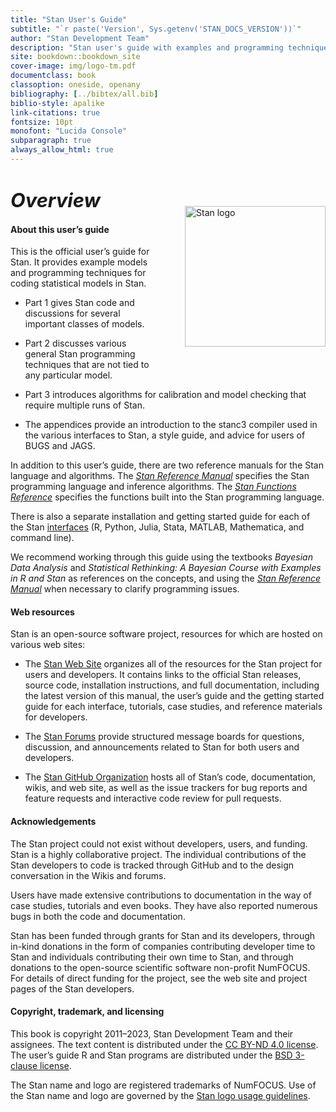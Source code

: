 ```yaml
---
title: "Stan User's Guide"
subtitle: "`r paste('Version', Sys.getenv('STAN_DOCS_VERSION'))`"
author: "Stan Development Team"
description: "Stan user's guide with examples and programming techniques."
site: bookdown::bookdown_site
cover-image: img/logo-tm.pdf
documentclass: book
classoption: oneside, openany
bibliography: [../bibtex/all.bib]
biblio-style: apalike
link-citations: true
fontsize: 10pt
monofont: "Lucida Console"
subparagraph: true
always_allow_html: true
---
```

```{=latex}
\mainmatter
```

# <i style="font-size: 110%; padding:1.5em 0 0 0; color:var(--bs-body-color)">Overview</i> {-}

<img style="float:right; margin: -2em 0em 4em 4em" src="img/logo-tm.png" width="225" alt="Stan logo" />

#### About this user's guide {-}

This is the official user's guide for Stan.  It provides example
models and programming techniques for coding statistical models in Stan.

- Part 1 gives Stan code and discussions for several important classes
of models.

- Part 2 discusses various general Stan programming techniques that are
not tied to any particular model.

- Part 3 introduces algorithms for calibration and model checking that
require multiple runs of Stan.

- The appendices provide an introduction to the stanc3 compiler used in the
  various interfaces to Stan, a style guide, and advice for users of BUGS and
  JAGS.

In addition to this user's guide, there are two reference manuals for
the Stan language and algorithms.  The [*Stan Reference Manual*](https://mc-stan.org/docs/reference-manual/index.html)
specifies the Stan programming language and inference algorithms. The
[*Stan Functions Reference*](https://mc-stan.org/docs/functions-reference/index.html)
specifies the functions built into the Stan programming language.

There is also a separate installation and getting started guide for
each of the Stan [interfaces](https://mc-stan.org/users/interfaces/) (R, Python,
Julia, Stata, MATLAB, Mathematica, and command line).

We recommend working through this guide using the textbooks _Bayesian
Data Analysis_ and _Statistical Rethinking: A Bayesian Course with
Examples in R and Stan_ as references on the concepts, and using the
[*Stan Reference Manual*](https://mc-stan.org/docs/reference-manual/index.html)
when necessary to clarify programming issues.

#### Web resources {-}

Stan is an open-source software project, resources for which are
hosted on various web sites:

* The [Stan Web Site](https://mc-stan.org/) organizes all of the resources
for the Stan project for users and developers.  It contains links to
the official Stan releases, source code, installation instructions,
and full documentation, including the latest version of this manual,
the user's guide and the getting started guide for each interface,
tutorials, case studies, and reference materials for developers.

* The [Stan Forums](https://discourse.mc-stan.org) provide structured
message boards for questions, discussion, and announcements related to
Stan for both users and developers.

* The [Stan GitHub Organization](https://github.com/stan-dev) hosts all
of Stan's code, documentation, wikis, and web site, as well as the
issue trackers for bug reports and feature requests and interactive
code review for pull requests.

#### Acknowledgements {-}

The Stan project could not exist without developers, users, and
funding.  Stan is a highly collaborative project.  The individual
contributions of the Stan developers to code is tracked through GitHub
and to the design conversation in the Wikis and forums.

Users have made extensive contributions to documentation in the way
of case studies, tutorials and even books.  They have also reported
numerous bugs in both the code and documentation.

Stan has been funded through grants for Stan and its developers,
through in-kind donations in the form of companies contributing
developer time to Stan and individuals contributing their own time to
Stan, and through donations to the open-source scientific software
non-profit NumFOCUS.  For details of direct funding for the project,
see the web site and project pages of the Stan developers.


#### Copyright, trademark, and licensing {-}

This book is copyright 2011--2023, Stan Development Team and their
assignees.  The text content is distributed under the [CC BY-ND 4.0
license](https://creativecommons.org/licenses/by-nd/4.0/legalcode).
The user's guide R and Stan programs are distributed under the [BSD
3-clause license](https://opensource.org/licenses/BSD-3-Clause).

The Stan name and logo are registered trademarks of NumFOCUS.  Use of
the Stan name and logo are governed by the [Stan logo usage
guidelines](https://mc-stan.org/about/logo/).
